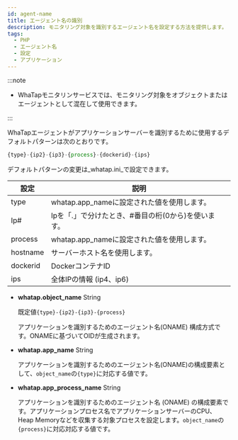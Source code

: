 ```yaml
---
id: agent-name
title: エージェント名の識別
description: モニタリング対象を識別するエージェント名を設定する方法を提供します。
tags:
  - PHP
  - エージェント名
  - 設定
  - アプリケーション
---
```



<Apmnamedescription />


<Agentnamewarning />

:::note

- WhaTapモニタリンサービスでは、モニタリング対象をオブジェクトまたはエージェントとして混在して使用できます。

:::

WhaTapエージェントがアプリケーションサーバーを識別するために使用するデフォルトパターンは次のとおりです。

```javascript title='object_name - default pattern'
{type}-{ip2}-{ip3}-{process}-{dockerid}-{ips}
```

デフォルトパターンの変更は_whatap.ini_で設定できます。

| 設定       | 説明                                               |
| -------- | ------------------------------------------------ |
| type     | whatap.app_nameに設定された値を使用します。                    |
| Ip#      | Ipを「.」で分けたとき、#番目の桁(0から)を使います。 |
| process  | whatap.app_nameに設定された値を使用します。                    |
| hostname | サーバーホスト名を使用します。                                  |
| dockerid | DockerコンテナID                                     |
| ips      | 全体IPの情報 (ip4、ip6)             |

- **whatap.object_name** <span class='type'>String</span>

  既定値`{type}-{ip2}-{ip3}-{process}`

  アプリケーションを識別するためのエージェント名(ONAME) 構成方式です。ONAMEに基づいてOIDが生成されます。  


<Phprestartwhatapservice />

- **whatap.app_name** <span class='type'>String</span>

  アプリケーションを識別するためのエージェント名(ONAME)の構成要素として、`object_name`の`{type}`に対応する値です。  

<Phprestartwhatapservice />

- **whatap.app_process_name** <span class='type'>String</span>

  アプリケーションを識別するためのエージェント名 (ONAME) の構成要素です。アプリケーションプロセス名でアプリケーションサーバーのCPU、Heap Memoryなどを収集する対象プロセスを設定します。`object_name`の`{process}`に対応対応する値です。  

<Phprestartwhatapservice />
